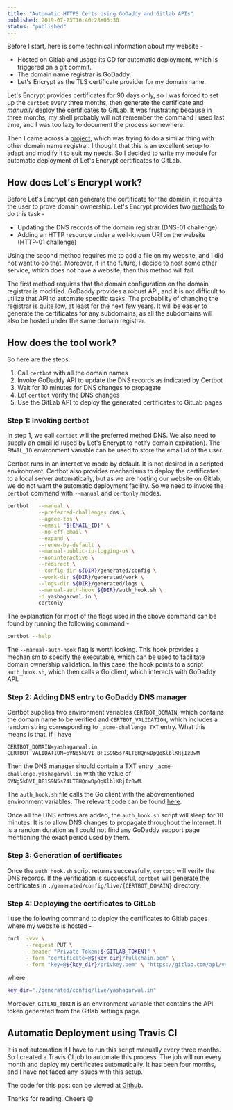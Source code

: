 ```yaml
---
title: "Automatic HTTPS Certs Using GoDaddy and Gitlab APIs"
published: 2019-07-23T16:40:28+05:30
status: "published"
---
```


Before I start, here is some technical information about my website -

- Hosted on Gitlab and usage its CD for automatic deployment, which is triggered
  on a git commit.
- The domain name registrar is GoDaddy.
- Let's Encrypt as the TLS certificate provider for my domain name.

Let's Encrypt provides certificates for 90 days only, so I was forced to set up
the `certbot` every three months, then generate the certificate and _manually_
deploy the certificates to GitLab. It was frustrating because in three months,
my shell probably will not remember the command I used last time, and I was too
lazy to document the process somewhere.

Then I came across a [project](https://github.com/pallavagarwal07/NamesiloCert),
which was trying to do a similar thing with other domain name registrar. I
thought that this is an excellent setup to adapt and modify it to suit my needs.
So I decided to write my module for automatic deployment of Let's Encrypt
certificates to GitLab.

## How does Let's Encrypt work?

Before Let's Encrypt can generate the certificate for the domain, it requires
the user to prove domain ownership. Let's Encrypt provides two
[methods](https://letsencrypt.org/docs/challenge-types/) to do this task -

- Updating the DNS records of the domain registrar (DNS-01 challenge)
- Adding an HTTP resource under a well-known URI on the website (HTTP-01
  challenge)

Using the second method requires me to add a file on my website, and I did not
want to do that. Moreover, if in the future, I decide to host some other
service, which does not have a website, then this method will fail.

The first method requires that the domain configuration on the domain registrar
is modified. GoDaddy provides a robust API, and it is not difficult to utilize
that API to automate specific tasks. The probability of changing the registrar
is quite low, at least for the next few years. It will be easier to generate the
certificates for any subdomains, as all the subdomains will also be hosted under
the same domain registrar.

## How does the tool work?

So here are the steps:

1. Call `certbot` with all the domain names
2. Invoke GoDaddy API to update the DNS records as indicated by Certbot
3. Wait for 10 minutes for DNS changes to propagate
4. Let `certbot` verify the DNS changes
5. Use the GitLab API to deploy the generated certificates to GitLab pages

### Step 1: Invoking certbot

In step 1, we call `certbot` will the preferred method DNS. We also need to
supply an email id (used by Let's Encrypt to notify domain expiration). The
`EMAIL_ID` environment variable can be used to store the email id of the user.

Certbot runs in an interactive mode by default. It is not desired in a scripted
environment. Certbot also provides mechanisms to deploy the certificates to a
local server automatically, but as we are hosting our website on Gitlab, we do
not want the automatic deployment facility. So we need to invoke the `certbot`
command with `--manual` and `certonly` modes.

```bash
certbot   --manual \
          --preferred-challenges dns \
          --agree-tos \
          --email "${EMAIL_ID}" \
          --no-eff-email \
          --expand \
          --renew-by-default \
          --manual-public-ip-logging-ok \
          --noninteractive \
          --redirect \
          --config-dir ${DIR}/generated/config \
          --work-dir ${DIR}/generated/work \
          --logs-dir ${DIR}/generated/logs \
          --manual-auth-hook ${DIR}/auth_hook.sh \
          -d yashagarwal.in \
          certonly
```

The explanation for most of the flags used in the above command can be found by
running the following command -

```bash
certbot --help
```

The `--manual-auth-hook` flag is worth looking. This hook provides a mechanism
to specify the executable, which can be used to facilitate domain ownership
validation. In this case, the hook points to a script `auth_hook.sh`, which then
calls a Go client, which interacts with GoDaddy API.

### Step 2: Adding DNS entry to GoDaddy DNS manager

Certbot supplies two environment variables `CERTBOT_DOMAIN`, which contains the
domain name to be verified and `CERTBOT_VALIDATION`, which includes a random
string corresponding to `_acme-challenge TXT` entry. What this means is that, if
I have

```text
CERTBOT_DOMAIN=yashagarwal.in
CERTBOT_VALIDATION=6VNg5kDVI_BF1S9N5s74LTBHQnwDpQqKlblKRjIzBwM
```

Then the DNS manager should contain a TXT entry `_acme-challenge.yashagarwal.in`
with the value of `6VNg5kDVI_BF1S9N5s74LTBHQnwDpQqKlblKRjIzBwM`.

The `auth_hook.sh` file calls the Go client with the abovementioned environment
variables. The relevant code can be found
[here](https://github.com/yashhere/GoDaddy-GitLab-Certs/blob/master/auth_hook.sh).

Once all the DNS entries are added, the `auth_hook.sh` script will sleep for 10
minutes. It is to allow DNS changes to propagate throughout the Internet. It is
a random duration as I could not find any GoDaddy support page mentioning the
exact period used by them.

### Step 3: Generation of certificates

Once the `auth_hook.sh` script returns successfully, `certbot` will verify the
DNS records. If the verification is successful, `certbot` will generate the
certificates in `./generated/config/live/{CERTBOT_DOMAIN}` directory.

### Step 4: Deploying the certificates to GitLab

I use the following command to deploy the certificates to Gitlab pages where my
website is hosted -

```bash
curl  -vvv \
      --request PUT \
      --header "Private-Token:${GITLAB_TOKEN}" \
      --form "certificate=@${key_dir}/fullchain.pem" \
      --form "key=@${key_dir}/privkey.pem" \ "https://gitlab.com/api/v4/projects/yashhere%2Fyashhere.gitlab.io/pages/domains/yashagarwal.in"
```

where

```bash
key_dir="./generated/config/live/yashagarwal.in"
```

Moreover, `GITLAB_TOKEN` is an environment variable that contains the API token
generated from the Gitlab settings page.

## Automatic Deployment using Travis CI

It is not automation if I have to run this script manually every three months.
So I created a Travis CI job to automate this process. The job will run every
month and deploy my certificates automatically. It has been four months, and I
have not faced any issues with this setup.

The code for this post can be viewed at
[Github](https://github.com/yashhere/GoDaddy-GitLab-Certs).

Thanks for reading. Cheers 😄
